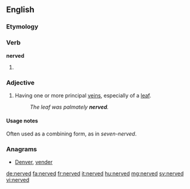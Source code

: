 ==English==

===Etymology===
{{suffix|nerve|ed}}

===Verb===
'''nerved'''
# {{en-past of|nerve}}

===Adjective===
{{en-adj}}
# {{context|botany}} Having one or more principal [[veins]], especially of a [[leaf]].
#: ''The leaf was palmately '''nerved'''.''

====Usage notes====
Often used as a combining form, as in ''seven-nerved''.

===Anagrams===
* [[Denver#English|Denver]], [[vender#English|vender]]

[[de:nerved]]
[[fa:nerved]]
[[fr:nerved]]
[[it:nerved]]
[[hu:nerved]]
[[mg:nerved]]
[[sv:nerved]]
[[vi:nerved]]